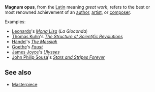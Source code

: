 '''Magnum opus''', from the [[Latin]] meaning ''great work'', refers to the best or most renowned achievement of an [[author]], [[artist]], or [[composer]].

Examples:
*[[Leonardo da Vinci|Leonardo]]'s ''[[Mona Lisa]]'' (''La Gioconda'')
*[[Thomas Samuel Kuhn|Thomas Kuhn]]'s ''[[The Structure of Scientific Revolutions]]''
*[[Georg Friedrich Händel|Händel]]'s ''[[The Messiah]]''
*[[Goethe]]'s ''[[Faust]]''
*[[James Joyce]]'s ''[[Ulysses (novel)|Ulysses]]''
*[[John Philip Sousa]]'s ''[[Stars and Stripes Forever]]''

==See also==
*[[Masterpiece]]